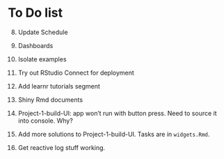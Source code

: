 # To Do list



8. Update Schedule

7. Dashboards

9. Isolate examples

4. Try out RStudio Connect for deployment

5. Add learnr tutorials segment

6. Shiny Rmd documents



1. Project-1-build-UI: app won't run with button press. Need to source it into console. Why?

2. Add more solutions to Project-1-build-UI. Tasks are in `widgets.Rmd`.

3. Get reactive log stuff working.

